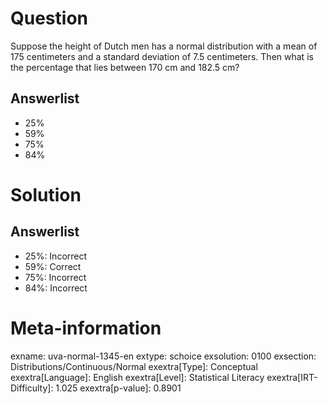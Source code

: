 Question
========

Suppose the height of Dutch men has a normal distribution with a mean of 175 centimeters and a standard deviation of 7.5 centimeters. Then what is the percentage that lies between 170 cm and 182.5 cm?

Answerlist
----------

* 25%
* 59%
* 75%
* 84%

Solution
========

Answerlist
----------

* 25%: Incorrect
* 59%: Correct
* 75%: Incorrect
* 84%: Incorrect

Meta-information
================
exname: uva-normal-1345-en
extype: schoice
exsolution: 0100
exsection: Distributions/Continuous/Normal
exextra[Type]: Conceptual
exextra[Language]: English
exextra[Level]: Statistical Literacy
exextra[IRT-Difficulty]: 1.025
exextra[p-value]: 0.8901
